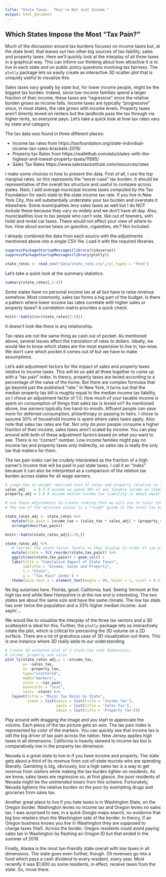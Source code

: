 ```yaml
---
title: "State Taxes.  They're Not Just Income."
output: html_document
---
```

## Which States Impose the Most "Tax Pain?"

Much of the discussion around tax burdens focuses on income taxes but, at the state level, that leaves out two other big sources of tax liability, sales and property taxes.  Here we'll quickly look at the interplay of all three taxes in a graphical way.  This can inform our thinking about how attractive it is to live in each state and on public policy questions involving tax fairness.  The `plotly` package lets us easily create an interactive 3D scatter plot that is uniquely useful to visualize this.

Sales taxes vary greatly by state but, for lower income people, might be the biggest tax burden.  Indeed, since low-income families spend a larger fraction of their income, these taxes are "regressive" since the relative burden grows as income falls.  Income taxes are typically "progressive" since, in most states, the rate grows with income levels.  Property taxes aren't directly levied on renters but the landlords pass the tax through via higher rents, so everyone pays.  Let's take a quick look at how tax rates vary by state and category.

The tax data was found in three different places:

* Income tax rates from https://taxfoundation.org/state-individual-income-tax-rates-brackets-2019/
* Property	tax Rates from https://wallethub.com/edu/states-with-the-highest-and-lowest-property-taxes/11585/
* Sales Tax Rates https://www.salestaxinstitute.com/resources/rates

I make some choices in how to present the data. First of all, I use the top marginal rates, so this represents the "worst-case" tax burden.  It should be representative of the overall tax structure and useful to compare across states.  Next, I add average municipal income taxes computed by the Tax Foundation for each state to the state income tax rate.  If you live in New York City, this will substantially understate your tax burden and overstate it elsewhere.  Some municipalities levy sales taxes as well but I do NOT include these because they vary so widely and we don't have all day.  Also, municipalities love to tax people who can't vote, like out of towners, with hotel and rental car taxes.  These would not affect your view of where to live. How about excise taxes on gasoline, cigarettes, etc?  Not included.

I already combined the data from each source with the adjustments mentioned above into a single CSV file.  Load it with the required libraries.
```r
suppressPackageStartupMessages(library(tidyverse))
suppressPackageStartupMessages(library(plotly))

state_rates <- read_csv("data/state_rate.csv",col_types = "fnnn") 
```

Let's take a quick look at the summary statistics.

```r
summary(state_rates[,2:4])

```

Some states have no personal income tax at all but have to raise revenue somehow.  Most commonly, sales tax forms a big part of the budget.  Is there a pattern where lower income tax rates correlate with higher sales or property taxes? A correlation matrix provides a quick check.

```r
knitr::kable(cor(state_rates[2:4]))
```

It doesn't look like there is any relationship.

Tax rates are not the same thing as cash out of pocket.  As mentioned above, several issues affect the translation of rates to dollars.  Ideally, we would like to know which states are the most expensive to live in, tax-wise.  We don't care which pocket it comes out of but we have to make assumptions.

Let's add adjustment factors for the impact of sales and property taxes relative to income taxes.  This will let us add all three together to come up with a "tax pain" index.  In theory, property taxes are levied according to a percentage of the value of the home.  But there are complex formulas that go beyond just the published "rate."  In New York, it turns out that the median property tax bill is roughly equal to the median income tax liability, so I chose an adjustment factor of 1.0.  How much of your taxable income is spent on consumption of things that sales tax is levied on?  As mentioned above, low earners typically live hand-to-mouth.  Affluent people can save more for deferred consumption, philanthropy or passing to heirs.  I chose to assume 30% of household income is spent where sales taxes apply.  Also note that sales tax rates are flat.  Not only do poor people consume a higher fraction of their income, sales taxes aren't scaled by income. You can play around with both of these adjustment factors based on what you want to see.  There is no "correct" number.  Low income families might pay no income tax and property taxes only indirectly, so sales tax is really the only tax that matters for them.

The tax pain index can be crudely interpreted as the fraction of a high earner's income that will be paid in just state taxes. I call it an "index" because it can also be interpreted as a comparison of the relative tax burden across states for all wage earners.

```r
# judge how to weight realized cost of sales and property relative to income tax.
sales_adj    = 0.3 # assume we spend 30% of our taxable income on items subject to sales tax.
property_adj = 1.0 # assume median income tax liability is about equal to the property tax on the median home. 

# use these adjustments to create ranking that we will use to color the markers in the plot.
# the sum of the adjusted values is a *rough* guide to the total tax burden.

state_rates_adj <- state_rates %>% 
   mutate(tax_pain = income_tax + (sales_tax * sales_adj) + (property_tax * property_adj)) %>% 
   arrange(desc(tax_pain))

knitr::kable(state_rates_adj[1:10,])
```

```r
state_rates_adj %>% 
   # reorder the state factor levels so they display in order of tax pain, not alphabetically
   mutate(state = fct_reorder(state,tax_pain)) %>% 
   ggplot(aes(state,tax_pain)) + geom_col() + 
   labs(title = "Cumulative Impact of State Taxes",
        subtitle = "Income, Sales and Property",
        x = "State",
        y = '"Tax Pain" Index') + 
   theme(axis.text.x = element_text(angle = 90, hjust = 1, vjust = 0.5))
```

No big surprises here.  Florida, good. California, bad.  Seeing Vermont at the high tax end while New Hampshire is at the low end is interesting.  The two states are about the same size and have the same climate. The low tax state has over twice the population and a 33% higher median income.  Just sayin'....

We would like to visualize the interplay of the three tax vectors and a 3D scatterplot is ideal for this. Further, the `plotly` package lets us interactively rotate the plot, which is critical for perceiving the 3D volume on a 2D surface.  There are a lot of gratuitous uses of 3D visualization out there.  This is one instance where 3D really adds to our understanding.

```r
# Create 3d animated plot of 3 state tax rate dimensions,
# income, property and sales
plot_ly(state_rates_adj,x = ~income_tax,
        y= ~sales_tax,
        z= ~property_tax,
        type="scatter3d", 
        mode="markers",
        color = ~tax_pain,
        hoverinfo = "text",
        text= ~state) %>% 
   layout(title = "Major Tax Rates by State",
          scene = list(xaxis = list(title = 'Income Tax'),
                       yaxis = list(title = 'Sales Tax'),
                       zaxis = list(title = 'Property Tax')))
```

Play around with dragging the image and you start to appreciate the volume.  Each piece of the tax picture gets an axis.  The tax pain index is represented by color of the markers. You can quickly see that income tax is still the big driver of tax pain across the nation.  New Jersey applies high taxes in all dimensions.  California is heavily skewed to income tax but is comparatively low in the property tax dimension.

Nevada is a great state to live in if you have income and property. The state gets about a third of its revenue from out-of-state tourists who are spending liberally. Gambling is big, obviously, but a high sales tax is a way to get revenue from visitors while making the tax burden lighter on residents. As we know, sales taxes are regressive so, at first glance, the poor residents of Nevada might be the unintended losers from this scheme.  Fortunately, Nevada lightens the relative burden on the poor by exempting drugs and groceries from sales tax.

Another great place to live if you hate taxes is in Washington State, on the Oregon border.  Washington levies no income tax and Oregon levies no sales tax. I was surprised to see, in a quick Google maps search, no evidence that big box retailers shun the Washington side of the border. In theory, if an Oregon business knows you live in Washington they are supposed to charge taxes (Ha!). Across the border, Oregon residents could avoid paying sales tax in Washington by flashing an Oregon ID but that ended in the summer of 2019.

Finally, Alaska is the most tax-friendly state overall with low taxes in all dimensions.  The state goes even further, though.  Oil revenues go into a fund which pays a cash dividend to every resident, every year.  Most recently it was $1,600 so some residents, in effect, receive taxes from the state.  So, move there.
